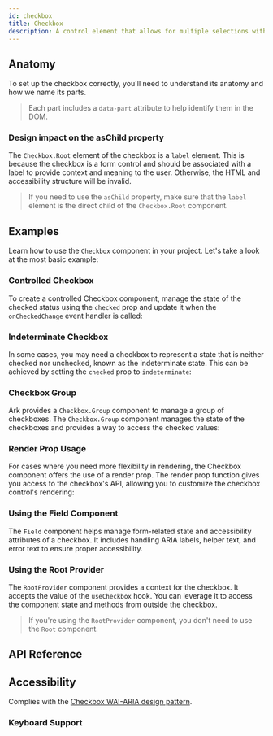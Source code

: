 ```yaml
---
id: checkbox
title: Checkbox
description: A control element that allows for multiple selections within a set.
---
```


<ComponentPreview id="Checkbox" />

## Anatomy

To set up the checkbox correctly, you'll need to understand its anatomy and how we name its parts.

> Each part includes a `data-part` attribute to help identify them in the DOM.

<Anatomy id="checkbox" />

### Design impact on the asChild property

The `Checkbox.Root` element of the checkbox is a `label` element. This is because the checkbox is a form control and
should be associated with a label to provide context and meaning to the user. Otherwise, the HTML and accessibility
structure will be invalid.

> If you need to use the `asChild` property, make sure that the `label` element is the direct child of the
> `Checkbox.Root` component.

## Examples

Learn how to use the `Checkbox` component in your project. Let's take a look at the most basic example:

<Example id="basic" />

### Controlled Checkbox

To create a controlled Checkbox component, manage the state of the checked status using the `checked` prop and update it
when the `onCheckedChange` event handler is called:

<Example id="controlled" />

### Indeterminate Checkbox

In some cases, you may need a checkbox to represent a state that is neither checked nor unchecked, known as the
indeterminate state. This can be achieved by setting the `checked` prop to `indeterminate`:

<Example id="indeterminate" />

### Checkbox Group

Ark provides a `Checkbox.Group` component to manage a group of checkboxes. The `Checkbox.Group` component manages the
state of the checkboxes and provides a way to access the checked values:

<Example id="group" />

### Render Prop Usage

For cases where you need more flexibility in rendering, the Checkbox component offers the use of a render prop. The
render prop function gives you access to the checkbox's API, allowing you to customize the checkbox control's rendering:

<Example id="render-prop" />

### Using the Field Component

The `Field` component helps manage form-related state and accessibility attributes of a checkbox. It includes handling
ARIA labels, helper text, and error text to ensure proper accessibility.

<Example id="with-field" />

### Using the Root Provider

The `RootProvider` component provides a context for the checkbox. It accepts the value of the `useCheckbox` hook. You
can leverage it to access the component state and methods from outside the checkbox.

<Example id="root-provider" />

> If you're using the `RootProvider` component, you don't need to use the `Root` component.

## API Reference

<ComponentTypes id="checkbox" />

## Accessibility

Complies with the [Checkbox WAI-ARIA design pattern](https://www.w3.org/WAI/ARIA/apg/patterns/checkbox/).

### Keyboard Support

<KeyBindingsTable id="checkbox" />
